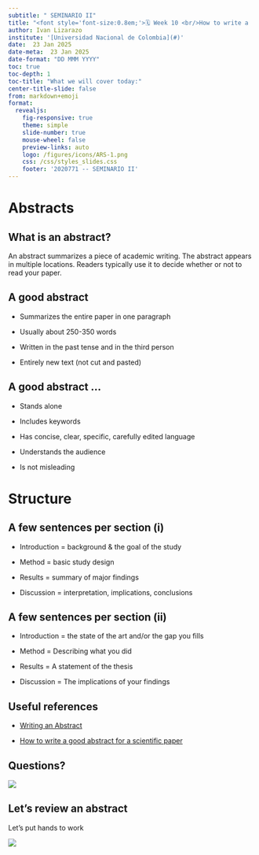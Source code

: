 ```yaml
---
subtitle: " SEMINARIO II"
title: "<font style='font-size:0.8em;'>🗓️ Week 10 <br/>How to write a  good abstract?</font>"
author: Ivan Lizarazo
institute: '[Universidad Nacional de Colombia](#)'
date:  23 Jan 2025
date-meta:  23 Jan 2025
date-format: "DD MMM YYYY"
toc: true
toc-depth: 1
toc-title: "What we will cover today:"
center-title-slide: false
from: markdown+emoji
format:
  revealjs: 
    fig-responsive: true
    theme: simple
    slide-number: true
    mouse-wheel: false
    preview-links: auto
    logo: /figures/icons/ARS-1.png
    css: /css/styles_slides.css
    footer: '2020771 -- SEMINARIO II'
---
```


#  Abstracts

## What is an abstract?

An abstract summarizes  a piece of academic writing. 
The abstract appears in multiple locations. 
Readers typically use it to decide whether or not to read your paper.


## A good abstract

- Summarizes the entire paper  in one paragraph

- Usually about 250-350 words

- Written in the past tense and in the third person

- Entirely new text (not cut and pasted)

## A good abstract ...

- Stands alone

- Includes keywords

- Has concise, clear, specific, carefully edited language

- Understands the audience

- Is not misleading


# Structure

## A few sentences per section (i)

- Introduction = background & the goal of the study

- Method = basic study design

- Results = summary of major findings

- Discussion = interpretation, implications, conclusions


## A few sentences per section (ii)

- Introduction = the state of the art and/or the gap you fills

- Method = Describing what you did

- Results = A statement of the thesis

- Discussion = The implications of your findings


## Useful references

- [Writing an Abstract](https://www.adelaide.edu.au/writingcentre/ua/media/26/learningguide-writinganabstract.pdf)

- [How to write a good abstract for a scientific paper](https://pmc.ncbi.nlm.nih.gov/articles/PMC3136027/)

## Questions?

![](figs/template.png)

## Let's review an abstract

Let's put hands to work

![](figs/work.png)



